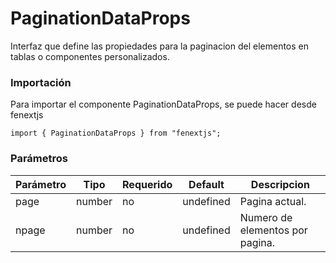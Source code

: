 # PaginationDataProps

Interfaz que define las propiedades para la paginacion del elementos en tablas o componentes personalizados.

### Importación

Para importar el componente PaginationDataProps, se puede hacer desde fenextjs

```tsx copy
import { PaginationDataProps } from "fenextjs";
```

### Parámetros

| Parámetro | Tipo   | Requerido | Default   | Descripcion                     |
| --------- | ------ | --------- | --------- | ------------------------------- |
| page      | number | no        | undefined | Pagina actual.                  |
| npage     | number | no        | undefined | Numero de elementos por pagina. |
